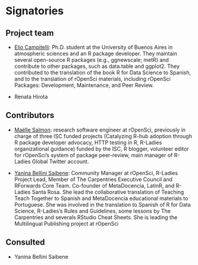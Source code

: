 # Signatories

```{=html}
<!-- 
This section provides the ISC with a view of the support received from the community for a proposal. Acceptance isn't predicated on popularity but community acceptance is important.  Willingness to accept outside input is also a good marker for project delivery. 

An optional section would be for R-Core signatories where changes to R are proposed.
-->
```
## Project team

```{=html}
<!-- 
Who are the people responsible for actually delivering the project if the proposal gets accepted and are already signed up and rearing to go?
-->
```
-   [Elio Campitelli](https://eliocamp.github.io/): Ph.D. student at the University of Buenos Aires in atmospheric sciences and an R package developer.
    They maintain several open-source R packages (e.g., ggnewscale; metR) and contribute to other packages, such as data.table and ggplot2.
    They contributed to the translation of the book R for Data Science to Spanish, and to the translation of rOpenSci materials, including rOpenSci Packages: Development, Maintenance, and Peer Review.

-   Renata Hirota

## Contributors

```{=html}
<!-- 
Who are the people who have actively helped with this proposal but won't necessarily be on the core project team later?
-->
```
-   [Maëlle Salmon](https://masalmon.eu/): research software engineer at rOpenSci, previously in charge of three ISC funded projects (Catalyzing R-hub adoption through R package developer advocacy, HTTP testing in R, R-Ladies organizational guidance) funded by the ISC, R blogger, volunteer editor for rOpenSci's system of package peer-review, main manager of R-Ladies Global Twitter account.

-   [Yanina Bellini Saibene](https://yabellini.netlify.app/): Community Manager at rOpenSci, R-Ladies Project Lead, Member of The Carpentries Executive Council and RForwards Core Team.
    Co-founder of MetaDocencia, LatinR, and R-Ladies Santa Rosa.
    She lead the collaborative translation of Teaching Teach Together to Spanish and MetaDocencia educational materials to Portuguese.
    She was involved in the translation to Spanish of R for Data Science, R-Ladies's Rules and Guidelines, some lessons by The Carpentries and severals RStudio Cheat Sheets.
    She is leading the Multilingual Publishing project at rOpenSci

## Consulted

```{=html}
<!-- 
Who has been given the opportunity to provide feedback on the proposal? This should include any R Consortium & ISC members who the proposal has been discussed with.
-->
```
-   Yanina Bellini Saibene
